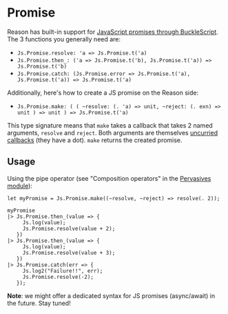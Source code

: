 
# Promise

Reason has built-in support for [JavaScript promises through BuckleScript](/apis/javascript/latest/js/promise). The 3 functions you generally need are:

- `Js.Promise.resolve: 'a => Js.Promise.t('a)`
- `Js.Promise.then_: ('a => Js.Promise.t('b), Js.Promise.t('a)) => Js.Promise.t('b)`
- `Js.Promise.catch: (Js.Promise.error => Js.Promise.t('a), Js.Promise.t('a)) => Js.Promise.t('a)`

Additionally, here's how to create a JS promise on the Reason side:

- `Js.Promise.make: (
      (
        ~resolve: (. 'a) => unit,
        ~reject: (. exn) => unit
      ) => unit
    ) => Js.Promise.t('a)`

This type signature means that `make` takes a callback that takes 2 named arguments, `resolve` and `reject`. Both arguments are themselves [uncurried callbacks](/docs/reason-compiler/latest/function#Solution:%20Guaranteed%20Uncurrying) (they have a dot). `make` returns the created promise.

## Usage

Using the pipe operator (see "Composition operators" in the [Pervasives module](https://reasonml.github.io/api/Pervasives.html)):

```reason
let myPromise = Js.Promise.make((~resolve, ~reject) => resolve(. 2));

myPromise
|> Js.Promise.then_(value => {
     Js.log(value);
     Js.Promise.resolve(value + 2);
   })
|> Js.Promise.then_(value => {
     Js.log(value);
     Js.Promise.resolve(value + 3);
   })
|> Js.Promise.catch(err => {
     Js.log2("Failure!!", err);
     Js.Promise.resolve(-2);
   });
```

**Note**: we might offer a dedicated syntax for JS promises (async/await) in the future. Stay tuned!
